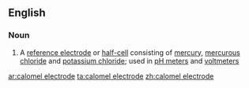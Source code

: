 ==English==

===Noun===
{{en-noun|head=[[calomel]] [[electrode]]}}

# {{lb|en|physics|chemistry}} A [[reference electrode]] or [[half-cell]] consisting of [[mercury]], [[mercurous chloride]] and [[potassium chloride]]; used in [[pH meter]]s and [[voltmeter]]s

[[ar:calomel electrode]]
[[ta:calomel electrode]]
[[zh:calomel electrode]]